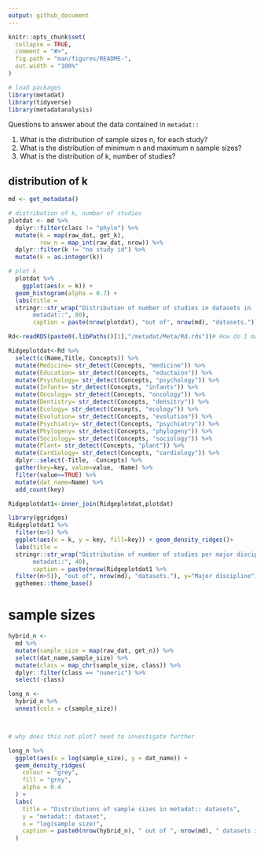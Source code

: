```yaml
---
output: github_document
---
```


<!-- README.md is generated from README.Rmd. Please edit that file -->

```r
knitr::opts_chunk$set(
  collapse = TRUE,
  comment = "#>",
  fig.path = "man/figures/README-",
  out.width = "100%"
)
```


```r
# load packages
library(metadat)
library(tidyverse)
library(metadatanalysis)

```


Questions to answer about the data contained in `metadat::`

1. What is the distribution of sample sizes n, for each study?
2. What is the distribution of minimum n and maximum n sample sizes?
3. What is the distribution of k, number of studies? 

## distribution of k

```r
md <- get_metadata()

# distribution of k, number of studies
plotdat <- md %>% 
  dplyr::filter(class != "phylo") %>% 
  mutate(k = map(raw_dat, get_k), 
         row_n = map_int(raw_dat, nrow)) %>% 
  dplyr::filter(k != "no study id") %>% 
  mutate(k = as.integer(k))  

# plot k
  plotdat %>% 
    ggplot(aes(x = k)) +
  geom_histogram(alpha = 0.7) +
  labs(title =  
  stringr::str_wrap("Distribution of number of studies in datasets in 
       metadat::", 80),
       caption = paste(nrow(plotdat), "out of", nrow(md), "datasets."))

```

```r
Rd<-readRDS(paste0(.libPaths()[1],"/metadat/Meta/Rd.rds"))# How do I make this generic rather than just based on my .libPaths?

Ridgeplotdat<-Rd %>%
  select(c(Name,Title, Concepts)) %>%
  mutate(Medicine= str_detect(Concepts, "medicine")) %>%
  mutate(Education= str_detect(Concepts, "eductaion")) %>%
  mutate(Psychology= str_detect(Concepts, "psychology")) %>%
  mutate(Infants= str_detect(Concepts, "infants")) %>%
  mutate(Oncology= str_detect(Concepts, "oncology")) %>%
  mutate(Dentistry= str_detect(Concepts, "densitry")) %>%
  mutate(Ecology= str_detect(Concepts, "ecology")) %>%
  mutate(Evolution= str_detect(Concepts, "evolution")) %>%
  mutate(Psychiatry= str_detect(Concepts, "psychiatry")) %>%
  mutate(Phylogeny= str_detect(Concepts, "phylogeny")) %>%
  mutate(Sociology= str_detect(Concepts, "sociology")) %>%
  mutate(Plant= str_detect(Concepts, "plant")) %>%
  mutate(Cardiology= str_detect(Concepts, "cardiology")) %>%
  dplyr::select(-Title, -Concepts) %>%
  gather(key=key, value=value, -Name) %>%
  filter(value==TRUE) %>%
  mutate(dat_name=Name) %>%
  add_count(key)

Ridgeplotdat1<-inner_join(Ridgeplotdat,plotdat)

library(ggridges)
Ridgeplotdat1 %>%
  filter(n>5) %>%
  ggplot(aes(x = k, y = key, fill=key)) + geom_density_ridges()+
  labs(title =  
  stringr::str_wrap("Distribution of number of studies per major discipline in
       metadat::", 40),
       caption = paste(nrow(Ridgeplotdat1 %>%
  filter(n>5)), "out of", nrow(md), "datasets."), y="Major discipline")+
  ggthemes::theme_base()
```

# sample sizes

```r

hybrid_n <- 
  md %>% 
  mutate(sample_size = map(raw_dat, get_n)) %>% 
  select(dat_name,sample_size) %>% 
  mutate(class = map_chr(sample_size, class)) %>% 
  dplyr::filter(class == "numeric") %>% 
  select(-class) 

long_n <-
  hybrid_n %>% 
  unnest(cols = c(sample_size))



# why does this not plot? need to investigate further

long_n %>%
  ggplot(aes(x = log(sample_size), y = dat_name)) +
  geom_density_ridges(
    colour = "grey",
    fill = "grey",
    alpha = 0.4
  ) +
  labs(
    title = "Distributions of sample sizes in metadat:: datasets",
    y = "metadat:: dataset",
    x = "log(sample size)",
    caption = paste0(nrow(hybrid_n), " out of ", nrow(md), " datasets in the metadat:: package.")
  )

```

